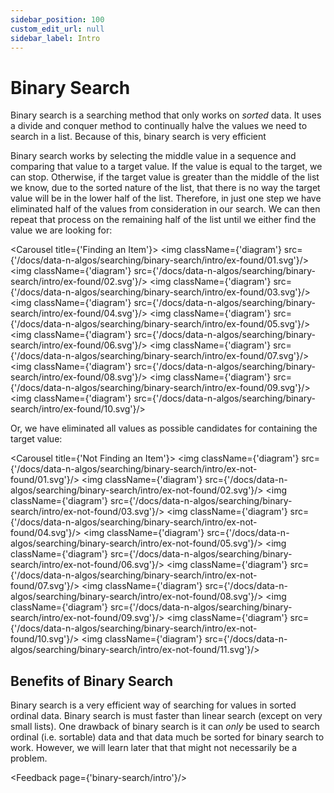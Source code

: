 ```yaml
---
sidebar_position: 100
custom_edit_url: null
sidebar_label: Intro
---
```



# Binary Search
Binary search is a searching method that only works on _sorted_ data.
It uses a divide and conquer method to continually halve the values we need to search in a list.
Because of this, binary search is very efficient

Binary search works by selecting the middle value in a sequence and comparing that value to a target value.
If the value is equal to the target, we can stop.
Otherwise, if the target value is greater than the middle of the list we know, due to the sorted nature of the list, that there is no way the target value will be in the lower half of the list.
Therefore, in just one step we have eliminated half of the values from consideration in our search.
We can then repeat that process on the remaining half of the list until we either find the value we are looking for:

<Carousel title={'Finding an Item'}>
    <img className={'diagram'} src={'/docs/data-n-algos/searching/binary-search/intro/ex-found/01.svg'}/>
    <img className={'diagram'} src={'/docs/data-n-algos/searching/binary-search/intro/ex-found/02.svg'}/>
    <img className={'diagram'} src={'/docs/data-n-algos/searching/binary-search/intro/ex-found/03.svg'}/>
    <img className={'diagram'} src={'/docs/data-n-algos/searching/binary-search/intro/ex-found/04.svg'}/>
    <img className={'diagram'} src={'/docs/data-n-algos/searching/binary-search/intro/ex-found/05.svg'}/>
    <img className={'diagram'} src={'/docs/data-n-algos/searching/binary-search/intro/ex-found/06.svg'}/>
    <img className={'diagram'} src={'/docs/data-n-algos/searching/binary-search/intro/ex-found/07.svg'}/>
    <img className={'diagram'} src={'/docs/data-n-algos/searching/binary-search/intro/ex-found/08.svg'}/>
    <img className={'diagram'} src={'/docs/data-n-algos/searching/binary-search/intro/ex-found/09.svg'}/>
    <img className={'diagram'} src={'/docs/data-n-algos/searching/binary-search/intro/ex-found/10.svg'}/>
</Carousel>

Or, we have eliminated all values as possible candidates for containing the target value:

<Carousel title={'Not Finding an Item'}>
    <img className={'diagram'} src={'/docs/data-n-algos/searching/binary-search/intro/ex-not-found/01.svg'}/>
    <img className={'diagram'} src={'/docs/data-n-algos/searching/binary-search/intro/ex-not-found/02.svg'}/>
    <img className={'diagram'} src={'/docs/data-n-algos/searching/binary-search/intro/ex-not-found/03.svg'}/>
    <img className={'diagram'} src={'/docs/data-n-algos/searching/binary-search/intro/ex-not-found/04.svg'}/>
    <img className={'diagram'} src={'/docs/data-n-algos/searching/binary-search/intro/ex-not-found/05.svg'}/>
    <img className={'diagram'} src={'/docs/data-n-algos/searching/binary-search/intro/ex-not-found/06.svg'}/>
    <img className={'diagram'} src={'/docs/data-n-algos/searching/binary-search/intro/ex-not-found/07.svg'}/>
    <img className={'diagram'} src={'/docs/data-n-algos/searching/binary-search/intro/ex-not-found/08.svg'}/>
    <img className={'diagram'} src={'/docs/data-n-algos/searching/binary-search/intro/ex-not-found/09.svg'}/>
    <img className={'diagram'} src={'/docs/data-n-algos/searching/binary-search/intro/ex-not-found/10.svg'}/>
    <img className={'diagram'} src={'/docs/data-n-algos/searching/binary-search/intro/ex-not-found/11.svg'}/>
</Carousel>


## Benefits of Binary Search
Binary search is a very efficient way of searching for values in sorted ordinal data.
Binary search is must faster than linear search (except on very small lists).
One drawback of binary search is it can _only_ be used to search ordinal (i.e. sortable) data and that data much be sorted for binary search to work.
However, we will learn later that that might not necessarily be a problem.



<Feedback page={'binary-search/intro'}/>
